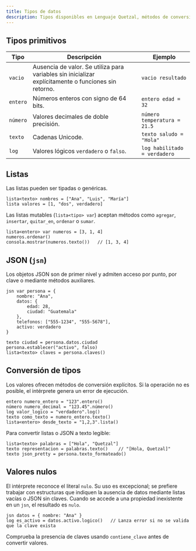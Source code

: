 ```yaml
---
title: Tipos de datos
description: Tipos disponibles en Lenguaje Quetzal, métodos de conversión y operaciones comunes.
---
```


## Tipos primitivos

| Tipo    | Descripción | Ejemplo |
|---------|-------------|---------|
| `vacio` | Ausencia de valor. Se utiliza para variables sin inicializar explícitamente o funciones sin retorno. | `vacio resultado`
| `entero` | Números enteros con signo de 64 bits. | `entero edad = 32`
| `número` | Valores decimales de doble precisión. | `número temperatura = 21.5`
| `texto` | Cadenas Unicode. | `texto saludo = "Hola"`
| `log` | Valores lógicos `verdadero` o `falso`. | `log habilitado = verdadero`

## Listas

Las listas pueden ser tipadas o genéricas.

```qz
lista<texto> nombres = ["Ana", "Luis", "María"]
lista valores = [1, "dos", verdadero]
```

Las listas mutables (`lista<tipo> var`) aceptan métodos como `agregar`, `insertar`, `quitar_en`, `ordenar` o `sumar`.

```qz
lista<entero> var numeros = [3, 1, 4]
numeros.ordenar()
consola.mostrar(numeros.texto())   // [1, 3, 4]
```

## JSON (`jsn`)

Los objetos JSON son de primer nivel y admiten acceso por punto, por clave o mediante métodos auxiliares.

```qz
jsn var persona = {
    nombre: "Ana",
    datos: {
        edad: 28,
        ciudad: "Guatemala"
    },
    telefonos: ["555-1234", "555-5678"],
    activo: verdadero
}

texto ciudad = persona.datos.ciudad
persona.establecer("activo", falso)
lista<texto> claves = persona.claves()
```

## Conversión de tipos

Los valores ofrecen métodos de conversión explícitos. Si la operación no es posible, el intérprete genera un error de ejecución.

```qz
entero numero_entero = "123".entero()
número numero_decimal = "123.45".número()
log valor_logico = "verdadero".log()
texto como_texto = numero_entero.texto()
lista<entero> desde_texto = "1,2,3".lista()
```

Para convertir listas o JSON a texto legible:

```qz
lista<texto> palabras = ["Hola", "Quetzal"]
texto representacion = palabras.texto()    // "[Hola, Quetzal]"
texto json_pretty = persona.texto_formateado()
```

## Valores nulos

El intérprete reconoce el literal `nulo`. Su uso es excepcional; se prefiere trabajar con estructuras que indiquen la ausencia de datos mediante listas vacías o JSON sin claves. Cuando se accede a una propiedad inexistente en un `jsn`, el resultado es `nulo`.

```qz
jsn datos = { nombre: "Ana" }
log es_activo = datos.activo.logico()   // Lanza error si no se valida que la clave exista
```

Comprueba la presencia de claves usando `contiene_clave` antes de convertir valores.
